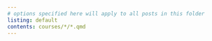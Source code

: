 ```yaml
---
# options specified here will apply to all posts in this folder
listing: default
contents: courses/*/*.qmd
---
```

